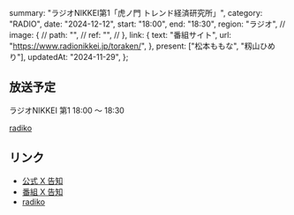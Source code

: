   summary: "ラジオNIKKEI第1「虎ノ門 トレンド経済研究所」",
  category: "RADIO",
  date: "2024-12-12",
  start: "18:00",
  end: "18:30",
  region: "ラジオ",
  // image: {
  //   path: "",
  //   ref: "",
  // },
  link: {
    text: "番組サイト",
    url: "https://www.radionikkei.jp/toraken/",
  },
  present: ["松本ももな", "籾山ひめり"],
  updatedAt: "2024-11-29",
};

## 放送予定

ラジオNIKKEI 第1 18:00 〜 18:30

[radiko](https://radiko.jp/#RN1)

## リンク

- [公式 X 告知](https://x.com/takanenofficial/status/1862445888096149602)
- [番組 X 告知](https://x.com/radioinews/status/1862330650562294041)
- [radiko](https://radiko.jp/#RN1)
